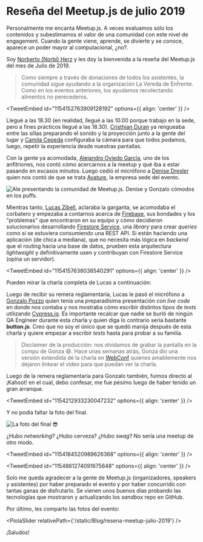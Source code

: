 

# Reseña del Meetup.js de julio 2019

Personalmente me encanta Meetup.js. A veces evaluamos sólo los contenidos y subestimamos el valor de una comunidad con este nivel de engagement. Cuando la gente viene, aprende, se divierte y se conoce, aparece un poder mayor al computacional, ¿no?.

Soy [Norberto (Norbi) Herz](http://twitter.com/nohorbee) y les doy la bienvenida a la reseña del Meetup.js del mes de Julio de 2019.

> Como siempre a través de donaciones de todos los asistentes, la comunidad sigue ayudando a la organización La Vereda de Enfrente. Como en los eventos anteriores, los ayudamos recolectando alimentos no perecederos.

<TweetEmbed id="1154152763909128192" options={{ align: 'center' }} />

Llegué a las 18.30 (en realidad, llegué a las 10.00 porque trabajo en la sede, pero a fines prácticos llegué a las 18.30). [Cristhian Duran](https://twitter.com/durancristhian) ya rengueaba entre las sillas preparando el sonido y la proyección junto a la gente del lugar y [Camila Cepeda](https://twitter.com/camilunghi) configuraba la cámara para que todos podamos, luego, repetir la experiencia desde nuestras pantallas.

Con la gente ya acomodada, [Alejandro Oviedo García](https://twitter.com/a0viedo), uno de los anfitriones, nos contó cómo acercarnos a la meetup y qué iba a estar pasando en escasos minutos. Luego cedió el micrófono a [Denise Dresler](https://twitter.com/denisedresler) quien nos contó de que se trata [Avature](https://www.avature.net/), la empresa sede del evento.

<Img
  src="/static/Blog/resena-meetup-julio-2019/meetupjs_jul19_14.jpg"
  alt="Ale presentando la comunidad de Meetup.js. Denise y Gonzalo cómodos en los puffs."
/>

Mientras tanto, [Lucas Zibell](https://github.com/LucasZibell), aclaraba la garganta, se acomodaba el corbatero y empezaba a contarnos acerca de [Firebase](https://firebase.google.com/), sus bondades y los "problemas" que encontraron en su equipo y cómo decidieron solucionarlos desarrollando [Firestore Service](https://github.com/Wolox/firestore-service), una _library_ para crear _queries_ como si se estuviera consumiendo una REST API. Si están haciendo una aplicación (de chica a mediana), que no necesita más lógica en _backend_ que el routing hacia una base de datos, prueben esta arquitectura _lightweight_ y definitivamente usen y contribuyan con Firestore Service (opina un servidor).

<TweetEmbed id="1154157638038540291" options={{ align: 'center' }} />

Pueden mirar la charla completa de Lucas a continuación:

<YouTube videoId="5Hh1mpGKjIo" containerClassName="video-wrapper" />

Luego de recibir su remera reglamentaria, Lucas le pasó el micrófono a [Gonzalo Pozzo](https://twitter.com/goncy) quien tenía una preparadísima presentación con _live code_ en donde nos contaba y nos mostraba cómo escribir distintos tipos de _tests_ utilizando [Cypress.io](https://www.cypress.io/). Es importante recalcar que nadie se burló de ningún QA Engineer durante esta charla y quien diga lo contrario sería bastante **button.js**. Creo que no soy el único que se quedó manija después de esta charla y quiere empezar a escribir _tests_ hasta para probar a su familia.

> Disclaimer de la producción: nos olvidamos de grabar la pantalla en la compu de Gonza 😅. Hace unas semanas atrás, Gonza dio una versión extendida de la charla en [WebConf](https://webconf.tech/) quienes amablemente nos dejaron linkear el video para que puedan ver la charla.

<YouTube videoId="zDbjKd8Ua_U" containerClassName="video-wrapper" />

Luego de la remera reglamentaria para Gonzalo también, fuimos directo al ¡Kahoot! en el cual, debo confesar, me fue pésimo luego de haber tenido un gran arranque.

<TweetEmbed id="1154212933230047232" options={{ align: 'center' }} />

Y no podía faltar la foto del final.

<Img src="/static/Blog/resena-meetup-julio-2019/meetupjs_jul19_9.jpg" alt="La foto del final 😎" />

¿Hubo _networking_? ¿Hubo cerveza? ¿Hubo _swag_? No sería una meetup de otro modo.

<TweetEmbed id="1154184520989626368" options={{ align: 'center' }} />

<TweetEmbed id="1154861274091675648" options={{ align: 'center' }} />

Solo me queda agradecer a la gente de Meetup.js (organizadores, speakers y asistentes) por haber preparado el evento y por haber concurrido con tantas ganas de disfrutarlo. Se vienen unos buenos días probando las tecnologías que mostraron y actualizando los _sandbox_ repo en GitHub.

Por último, les comparto las fotos del evento:

<PiolaSlider relativePath={'/static/Blog/resena-meetup-julio-2019'} />

¡Saludos!

<script async src="https://platform.twitter.com/widgets.js" charSet="utf-8" />
